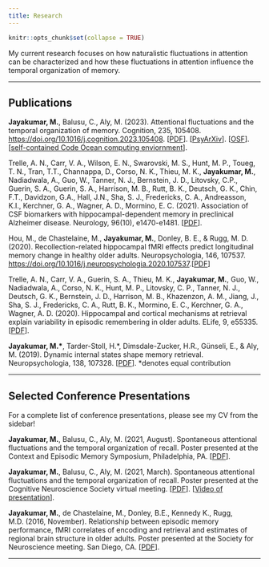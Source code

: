 ```yaml
---
title: Research
---
```


```r
knitr::opts_chunk$set(collapse = TRUE)
```


My current research focuses on how naturalistic fluctuations in attention can be characterized and how these fluctuations in attention influence the temporal organization of memory.

---

## Publications 

**Jayakumar, M.**, Balusu, C., Aly, M. (2023). Attentional fluctuations and the temporal organization of memory. Cognition, 235, 105408. [https://doi.org/10.1016/j.cognition.2023.105408](https://doi.org/10.1016/j.cognition.2023.105408){target="_blank"}. [[PDF](/pubs/Jayakumar_etal_Cognition_2023.pdf){target="_blank"}]. [[PsyArXiv](https://psyarxiv.com/j32bn){target="_blank"}]. [[OSF](https://osf.io/hs25k/){target="_blank"}]. [[self-contained Code Ocean computing enviornment](https://codeocean.com/capsule/2345790/tree/v1){target="_blank"}]. 


Trelle, A. N., Carr, V. A., Wilson, E. N., Swarovski, M. S., Hunt, M. P., Toueg, T. N., Tran, T.T., Channappa, D., Corso, N. K., Thieu, M. K., **Jayakumar, M.**, Nadiadwala, A., Guo, W., Tanner, N. J., Bernstein, J. D., Litovsky, C.P., Guerin, S. A., Guerin, S. A., Harrison, M. B., Rutt, B. K., Deutsch, G. K., Chin, F.T., Davidzon, G.A., Hall, J.N., Sha, S. J., Fredericks, C. A., Andreasson, K.I., Kerchner, G. A., Wagner, A. D., Mormino, E. C. (2021). Association of CSF biomarkers with hippocampal-dependent memory in preclinical Alzheimer disease. Neurology, 96(10), e1470-e1481. [[PDF](/pubs/SAMS_Neurology-2021.pdf){target="_blank"}].

Hou, M., de Chastelaine, M., **Jayakumar, M.**, Donley, B. E., & Rugg, M. D. (2020). Recollection-related hippocampal fMRI effects predict longitudinal memory change in healthy older adults. Neuropsychologia, 146, 107537. [https://doi.org/10.1016/j.neuropsychologia.2020.107537](https://doi.org/10.1016/j.neuropsychologia.2020.107537){target="_blank"}.[[PDF](/pubs/Hou_etal_Neuropsychologia-2020.pdf){target="_blank"}]


Trelle, A. N., Carr, V. A., Guerin, S. A., Thieu, M. K., **Jayakumar, M.**, Guo, W., Nadiadwala, A., Corso, N. K., Hunt, M. P., Litovsky, C. P., Tanner, N. J., Deutsch, G. K., Bernstein, J. D., Harrison, M. B., Khazenzon, A. M., Jiang, J., Sha, S. J., Fredericks, C. A., Rutt, B. K., Mormino, E. C., Kerchner, G. A., Wagner, A. D. (2020). Hippocampal and cortical mechanisms at retrieval explain variability in episodic remembering in older adults. ELife, 9, e55335. [[PDF](/pubs/SAMS_eLife-2020.pdf){target="_blank"}].

**Jayakumar, M.\***, Tarder-Stoll, H.\*, Dimsdale-Zucker, H.R., Günseli, E., & Aly, M. (2019). Dynamic internal states shape memory retrieval. Neuropsychologia, 138, 107328. [[PDF](/pubs/Jayakumar_Tarder-Stoll_etal-2020.pdf){target="_blank"}].
*denotes equal contribution

---

## Selected Conference Presentations
For a complete list of conference presentations, please see my CV from the sidebar! 

**Jayakumar, M.**, Balusu, C., Aly, M. (2021, August). Spontaneous attentional fluctuations and the temporal organization of recall. Poster presented at the Context and Episodic Memory Symposium, Philadelphia, PA. [[PDF](/pubs/Jayakumar_M_CEMS2021-poster.pdf){target="_blank"}].

**Jayakumar, M.**, Balusu, C., Aly, M. (2021, March). Spontaneous attentional fluctuations and the temporal organization of recall. Poster presented at the Cognitive Neuroscience Society virtual meeting. [[PDF](/pubs/Jayakumar_M_CNS2021-poster.pdf){target="_blank"}]. [[Video of presentation](https://www.youtube.com/watch?v=8aDIXVwJIVM&t=1s){target="_blank"}].

**Jayakumar, M.**, de Chastelaine, M., Donley, B.E., Kennedy K., Rugg, M.D. (2016, November).  Relationship between episodic memory performance, fMRI correlates of encoding and retrieval and estimates of regional brain structure in older adults. Poster presented at the Society for Neuroscience meeting. San Diego, CA. [[PDF](/pubs/Jayakumar_M_SfN2016-poster.pdf){target="_blank"}].

---

